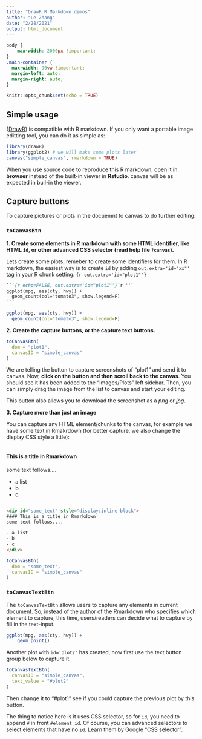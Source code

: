 ```yaml
---
title: "DrawR R Markdown demos"
author: "Le Zhang"
date: "2/28/2021"
output: html_document
---
```


```css
body {
    max-width: 2000px !important;
}
.main-container {
  max-width: 90vw !important;
  margin-left: auto;
  margin-right: auto;
}
```


```r
knitr::opts_chunk$set(echo = TRUE)
```

## Simple usage

{[DrawR](https://github.com/lz100/drawR)} is compatible with R markdown. If you 
only want a portable image editting tool, you can do it as simple as:

```r
library(drawR)
library(ggplot2) # we will make some plots later
canvas("simple_canvas", rmarkdown = TRUE)
```

<p class="text-danger">When you use source code to reproduce this R markdown, open it in **browser** instead of the built-in viewer in **Rstudio**. canvas will be as expected in buil-in the viewer.</p>

## Capture buttons

To capture pictures or plots in the docuemnt to canvas to do further editing:

### `toCanvasBtn`
**1. Create some elements in R markdown with some HTML identifier, like HTML `id`, **
**or other advanced CSS selector (read help file `?canvas`).**

Lets create some plots, remeber to create some identifiers for them. In R markdown,
the easiest way is to create `id` by adding `out.extra='id="xx"'` tag in your 
R chunk setting: `{r out.extra='id="plot1"'}`

````md
```{r echo=FALSE, out.extra='id="plot1"'}`r ''`
ggplot(mpg, aes(cty, hwy)) +
  geom_count(col="tomato3", show.legend=F)
```
````


```r
ggplot(mpg, aes(cty, hwy)) +
  geom_count(col="tomato3", show.legend=F)
```


**2. Create the capture buttons, or the capture text buttons.**

```r
toCanvasBtn(
  dom = "plot1",
  canvasID = "simple_canvas"
)
```

We are telling the button to capture screenshots of "plot1" and send it to canvas.
Now, **click on the button and then scroll back to the canvas**. You should see it 
has been added to the "Images/Plots" left sidebar. Then, you can simply drag the 
image from the list to canvas and start your editing.

This button also allows you to download the screenshot as a *png* or *jpg*. 

**3. Capture more than just an image**

You can capture any HTML element/chunks to the canvas, for example we have some text 
in Rmakrdown (for better capture, we also change the display CSS style a little):

<div id = "some_text"  style="display:inline-block">
#### This is a title in Rmarkdown
some text follows....

- a list
- b
- c
</div>

```html
<div id="some_text" style="display:inline-block">
#### This is a title in Rmarkdown
some text follows....

- a list
- b
- c
</div>
```

```r
toCanvasBtn(
  dom = "some_text",
  canvasID = "simple_canvas"
)
```


### `toCanvasTextBtn`

The `toCanvasTextBtn` allows users to capture any elements in current document. 
So, instead of the author of the Rmarkdown who specifies which element to capture, 
this time, users/readers can decide what to capture by fill in the text-input. 

```r
ggplot(mpg, aes(cty, hwy)) +
    geom_point()
```

Another plot with `id='plot2'` has created, now first use the text button group below 
to capture it.

```r
toCanvasTextBtn(
  canvasID = "simple_canvas",
  text_value = "#plot2"
)
```

Then change it to "#plot1" see if you could capture the previous plot by this button.

The thing to notice here is it uses CSS selector, so for `id`, you need to append 
`#` in front `#element_id`. Of course, you can advanced selectors to select elements 
that have no `id`. Learn them by Google "CSS selector".












